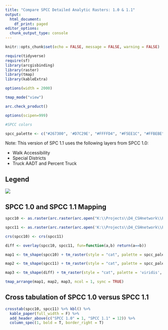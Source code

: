```yaml
---
title: "Compare SPCC Detailed Analytic Rasters: 1.0 & 1.1"
output:
  html_document:
    df_print: paged
editor_options:
  chunk_output_type: console
---
```



```r

knitr::opts_chunk$set(echo = FALSE, message = FALSE, warning = FALSE)

require(tidyverse)
require(sf)
library(arcgisbinding)
library(raster)
library(tmap)
library(kableExtra)

options(width = 2000)

tmap_mode("view")

arc.check_product()

options(scipen=999)
```


```r
#SPCC colors

spcc_palette <- c("#267300", '#D7C29E', "#FFFFD4", "#F5EE1C", "#FFBEBE", "#E60000", "#730000", "#89CD66", "#828282", "#AA66CD", "#004C73", "#00C5FF")
```


Note: This version of SPC 1.1 uses the following layers from SPCC 1.0:

* Walk Accessibility
* Special Districts
* Truck AADT and Percent Truck

## Legend

![](K:\\Projects\\D4_CSHnetwork\\Graphics\\legend.PNG)

## SPCC 1.0 and SPCC 1.1 Mapping

```r

spcc10 <- as.raster(arc.raster(arc.open("K:\\Projects\\D4_CSHnetwork\\Features\\LU\\SPCC\\Outputs\\Existing\\PBC\\Version4k.gdb\\DetAnalyticLU_FINAL")))

spcc11 <- as.raster(arc.raster(arc.open('K:\\Projects\\D4_CSHnetwork\\Features\\LU\\SPCC_20\\spcc_v2_10\\outputs\\existing\\Version_2_1_0.gdb\\DetAnalyticLU_FINAL_reclass')))

crs(spcc10) <- crs(spcc11)

diff <- overlay(spcc10, spcc11, fun=function(a,b) return(a==b))

map1 <- tm_shape(spcc10) + tm_raster(style = "cat", palette = spcc_palette, title = "SPCC 1.0") + tm_basemap("Esri.WorldImagery")

map2 <- tm_shape(spcc11) + tm_raster(style = "cat", palette = spcc_palette, title = "SPCC 1.1") + tm_basemap("Esri.WorldImagery")

map3 <- tm_shape(diff) + tm_raster(style = "cat", palette = 'viridis', title = "Difference") + tm_basemap("Esri.WorldImagery")

tmap_arrange(map1, map2, map3, ncol = 1, sync = TRUE)

```

## Cross tabulation of SPCC 1.0 versus SPCC 1.1

```r
crosstab(spcc10, spcc11) %>% kbl() %>% 
  kable_paper(full_width = F) %>% 
  add_header_above(c("SPCC 1.0" = 1, "SPCC 1.1" = 12)) %>%
  column_spec(1, bold = T, border_right = T)
```



